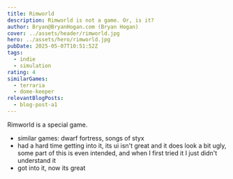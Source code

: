 ```yaml
---
title: Rimworld
description: Rimworld is not a game. Or, is it?
author: Bryan@BryanHogan.com (Bryan Hogan)
cover: ../assets/header/rimworld.jpg
hero: ../assets/hero/rimworld.jpg
pubDate: 2025-05-07T10:51:52Z
tags:
  - indie
  - simulation
rating: 4
similarGames:
  - terraria
  - dome-keeper
relevantBlogPosts:
  - blog-post-a1
---
```


 Rimworld is a special game.

 - similar games: dwarf fortress, songs of styx
 - had a hard time getting into it, its ui isn't great and it does look a bit ugly, some part of this is even intended, and when I first tried it I just didn't understand it
 - got into it, now its great